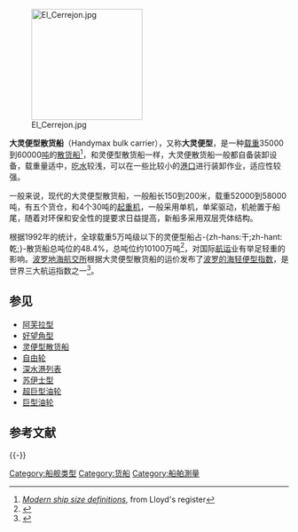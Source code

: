 [[File:El_Cerrejon.jpg|200px]]

'''大灵便型散货船'''（Handymax bulk carrier），又称'''大灵便型'''，是一种[[载重|载重]]35000到60000[[吨|吨]]的[[散货船|散货船]]<ref>[http://www.lr.org/Publications/Info+30+Ship+sizes.htm ''Modern ship size definitions'']{{dead link|date=2018年5月 |bot=InternetArchiveBot |fix-attempted=yes }}, from Lloyd's register</ref>，和灵便型散货船一样，大灵便散货船一般都自备装卸设备，载重量适中，[[吃水|吃水]]较浅，可以在一些比较小的[[港口|港口]]进行装卸作业，适应性较强。

一般来说，现代的大灵便型散货船，一般船长150到200米，载重52000到58000吨，有五个货仓，和4个30吨的[[起重机|起重机]]，一般采用单机，单桨驱动，机舱置于船尾，随着对环保和安全性的提要求日益提高，新船多采用双层壳体结构。

根据1992年的统计，全球载重5万吨级以下的灵便型船占-{zh-hans:干;zh-hant:乾;}-散货船总吨位的48.4%，总吨位约10100万吨<ref>{{Cite web |url=http://www.jmweida.cn/haiyun/200859/hy335.html |title=散货船现状及发展趋势 |accessdate=2009-05-31 |archive-date=2009-07-13 |archive-url=https://web.archive.org/web/20090713070716/http://www.jmweida.cn/haiyun/200859/hy335.html |dead-url=yes }}</ref>，对国际[[航运|航运]]业有举足轻重的影响。[[波罗地海航交所|波罗地海航交所]]根据大灵便型散货船的运价发布了[[波罗的海轻便型指数|波罗的海轻便型指数]]，是世界三大航运指数之一<ref>{{Cite web |url=http://zhishu.sol.com.cn/zhs1_xx.asp?id=2819&pid=2 |title=BHMI(Baltic Handymax Index) |accessdate=2009-05-31 |archive-date=2009-05-10 |archive-url=https://web.archive.org/web/20090510023053/http://zhishu.sol.com.cn/zhs1_xx.asp?id=2819&pid=2 |dead-url=no }}</ref>。

== 参见 ==
* [[阿芙拉型|阿芙拉型]]
* [[好望角型|好望角型]]
* [[灵便型散货船|灵便型散货船]]
* [[自由轮|自由轮]]
* [[深水港列表|深水港列表]]
* [[苏伊士型|苏伊士型]]
* [[超巨型油轮|超巨型油轮]]
* [[巨型油轮|巨型油轮]]

== 参考文献 ==
{{Reflist}}

{{-}}
{{Ship measurements}}

[[Category:船舰类型|Category:船舰类型]]
[[Category:货船|Category:货船]]
[[Category:船舶測量|Category:船舶測量]]